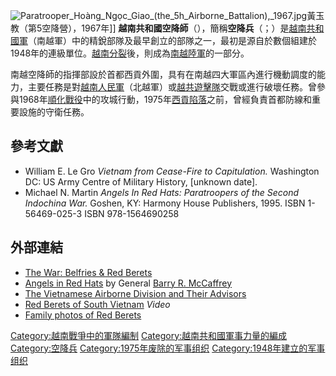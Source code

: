{{Infobox military unit
|unit_name = 越南共和國空降師
|image=[[Image:Vietnamese_Airborne_Division_'s_Insignia.svg|160px]]
|caption=空降師佩章
|dates=1948年 – 1975年4月30日
|country={{flag|South Vietnam}}
|allegiance=
|command_structure=
|branch=[[File:Flag_of_the_Republic_of_Vietnam_Military_Forces.svg|22x20px]] [[越南共和國軍|越南共和國軍]]
|type= [[空降部隊|空降師]]
|specialization=
|size=
|garrison=[[胡志明市|西貢]]
|ceremonial_chief =
|nickname= 
|motto=天神殺敵（Thiên Thần Sát Địch） 
|colors=
|march=
|mascot=
<!-- Commanders -->
|commander1=
|commander1_label=
|commander2= 
|commander2_label= 
|commander3=
|commander3_label=
|commander4=
|commander4_label=
|notable_commanders=[[杜高智|杜高智]]<br>[[阮文偉|阮文偉]]<br>[[高文園|高文園]]<br>[[阮慶|阮慶]]<br>[[余國棟|余國棟]]<br>[[阮正詩|阮正詩]]<br>[[阮科南|阮科南]]<br>{{Link-vi|段文廣|Đoàn Văn Quảng}}<br>{{Link-vi|黎光輛|Lê Quang Lưỡng}}
<!-- Battles -->
|battles=越南戰爭
*[[春節攻勢|春節攻勢]] 
*[[柬埔寨內戰|柬埔寨內戰]]
*[[復活節攻勢|復活節攻勢]] 
|anniversaries =
<!-- DUI -->
|identification_symbol=
|identification_symbol_label=Distinctive unit insignia
 |identification_symbol_2=[[File:Flag_of_the_ARVN_Airborne_Division.svg|border]]
 |identification_symbol_2_label = 軍旗
}}
[[File:Paratrooper_Hoàng_Ngọc_Giao_(the_5h_Airborne_Battalion),_1967.jpg|thumb]]黃玉教（第5空降營），1967年]]
'''越南共和國空降師'''（{{vie|hn='''師團趂𢂎軍力越南共和'''|qn='''Sư đoàn Nhảy dù Quân lực Việt Nam Cộng hòa'''}}），簡稱'''空降兵'''（{{vie|hn='''兵種趂𢂎'''|qn='''Binh chủng Nhảy Dù'''}}；{{lang|en|'''VNAD'''}}）是[[越南共和國軍|越南共和國軍]]（南越軍）中的精銳部隊及最早創立的部隊之一，最初是源自於數個組建於1948年的連級單位。[[越南分裂|越南分裂]]後，則成為[[南越陸軍|南越陸軍]]的一部分。

南越空降師的指揮部設於首都西貢外圍，具有在南越四大軍區內進行機動調度的能力，主要任務是對[[越南人民軍|越南人民軍]]（北越軍）或[[越共遊擊隊|越共遊擊隊]]交戰或進行破壞任務。曾參與1968年[[順化戰役|順化戰役]]中的攻城行動，1975年[[西貢陷落|西貢陷落]]之前，曾經負責首都防線和重要設施的守衛任務。

==參考文獻==
*William E. Le Gro ''Vietnam from Cease-Fire to Capitulation.'' Washington DC: US Army Centre of Military History, [unknown date].
*Michael N. Martin ''Angels In Red Hats: Paratroopers of the Second Indochina War.'' Goshen, KY: Harmony House Publishers, 1995. ISBN 1-56469-025-3 ISBN 978-1564690258
==外部連結==
* [http://www.time.com/time/magazine/article/0,9171,902047,00.html The War: Belfries & Red Berets]
* [http://www.vnafmamn.com/Angels_In_RedHats.html Angels in Red Hats] by General [[Barry_R._McCaffrey|Barry R. McCaffrey]]
* [http://www.hmdb.org/marker.asp?marker=12047 The Vietnamese Airborne Division and Their Advisors] {{Wayback|url=http://www.hmdb.org/marker.asp?marker=12047 |date=20121021022929 }}
* [http://www.vid3o.net/v/a_bzcTb5tFs Red Berets of South Vietnam]{{dead link|date=2018年1月 |bot=InternetArchiveBot |fix-attempted=yes }} ''Video''
* [https://web.archive.org/web/20131212171212/http://news.webshots.com/photo/1024740388031690022yXjwVuaQWz Family photos of Red Berets]

{{越南共和國軍}}

[[Category:越南戰爭中的軍隊編制|Category:越南戰爭中的軍隊編制]]
[[Category:越南共和國軍事力量的編成|Category:越南共和國軍事力量的編成]]
[[Category:空降兵|Category:空降兵]]
[[Category:1975年废除的军事组织|Category:1975年废除的军事组织]]
[[Category:1948年建立的军事组织|Category:1948年建立的军事组织]]
